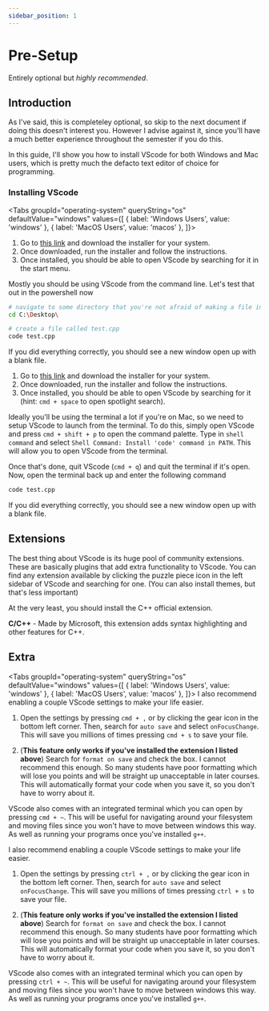 ```yaml
---
sidebar_position: 1
---
```



# Pre-Setup

Entirely optional but _highly recommended_.

## Introduction

As I've said, this is completeley optional, so skip to the next document if doing this doesn't interest you. However I advise against it, since you'll have a much better experience throughout the semester if you do this.

In this guide, I'll show you how to install VScode for both Windows and Mac users, which is pretty much the defacto text editor of choice for programming.

### Installing VScode

<Tabs
    groupId="operating-system"
    queryString="os"
    defaultValue="windows"
    values={[
        { label: 'Windows Users', value: 'windows' },
        { label: 'MacOS Users', value: 'macos' },
    ]}>
<TabItem value="windows">
<ol>
    <li>Go to <a href="https://code.visualstudio.com/download">this link</a> and download the installer for your system.</li>
    <li>Once downloaded, run the installer and follow the instructions.</li>
    <li>Once installed, you should be able to open VScode by searching for it in the start menu.</li>
</ol>

Mostly you should be using VScode from the command line. Let's test that out in the powershell now

```bash
# navigate to some directory that you're not afraid of making a file in
cd C:\Desktop\

# create a file called test.cpp
code test.cpp
```

If you did everything correctly, you should see a new window open up with a blank file.

</TabItem>

<TabItem value="macos">
<ol>
    <li>Go to <a href="https://code.visualstudio.com/download">this link</a> and download the installer for your system.</li>
    <li>Once downloaded, run the installer and follow the instructions.</li>
    <li>Once installed, you should be able to open VScode by searching for it (hint: <code>cmd + space</code> to open spotlight search).</li>
</ol>

Ideally you'll be using the terminal a lot if you're on Mac, so we need to setup VScode to launch from the terminal. To do this, simply open VScode and press `cmd + shift + p` to open the command palette. Type in `shell command` and select `Shell Command: Install 'code' command in PATH`. This will allow you to open VScode from the terminal.

Once that's done, quit VScode (`cmd + q`) and quit the terminal if it's open. Now, open the terminal back up and enter the following command

```bash
code test.cpp
```

If you did everything correctly, you should see a new window open up with a blank file.

</TabItem></Tabs>

## Extensions

The best thing about VScode is its huge pool of community extensions. These are basically plugins that add extra functionality to VScode. You can find any extension available by clicking the puzzle piece icon in the left sidebar of VScode and searching for one. (You can also install themes, but that's less important)

At the very least, you should install the C++ official extension.

**C/C++** - Made by Microsoft, this extension adds syntax highlighting and other features for C++.

## Extra

<Tabs
    groupId="operating-system"
    queryString="os"
    defaultValue="windows"
    values={[
        { label: 'Windows Users', value: 'windows' },
        { label: 'MacOS Users', value: 'macos' },
    ]}>
<TabItem value="macos">
I also recommend enabling a couple VScode settings to make your life easier.

1. Open the settings by pressing `cmd + ,` or by clicking the gear icon in the bottom left corner. Then, search for `auto save` and select `onFocusChange`. This will save you millions of times pressing `cmd + s` to save your file.

2. (**This feature only works if you've installed the extension I listed above**) Search for `format on save` and check the box. I cannot recommend this enough. So many students have poor formatting which will lose you points and will be straight up unacceptable in later courses. This will automatically format your code when you save it, so you don't have to worry about it.

VScode also comes with an integrated terminal which you can open by pressing `cmd + ~`. This will be useful for navigating around your filesystem and moving files since you won't have to move between windows this way. As well as running your programs once you've installed `g++`.

</TabItem>

<TabItem value="windows">
I also recommend enabling a couple VScode settings to make your life easier.

1. Open the settings by pressing `ctrl + ,` or by clicking the gear icon in the bottom left corner. Then, search for `auto save` and select `onFocusChange`. This will save you millions of times pressing `ctrl + s` to save your file.

2. (**This feature only works if you've installed the extension I listed above**) Search for `format on save` and check the box. I cannot recommend this enough. So many students have poor formatting which will lose you points and will be straight up unacceptable in later courses. This will automatically format your code when you save it, so you don't have to worry about it.

VScode also comes with an integrated terminal which you can open by pressing `ctrl + ~`. This will be useful for navigating around your filesystem and moving files since you won't have to move between windows this way. As well as running your programs once you've installed `g++`.

</TabItem></Tabs>
